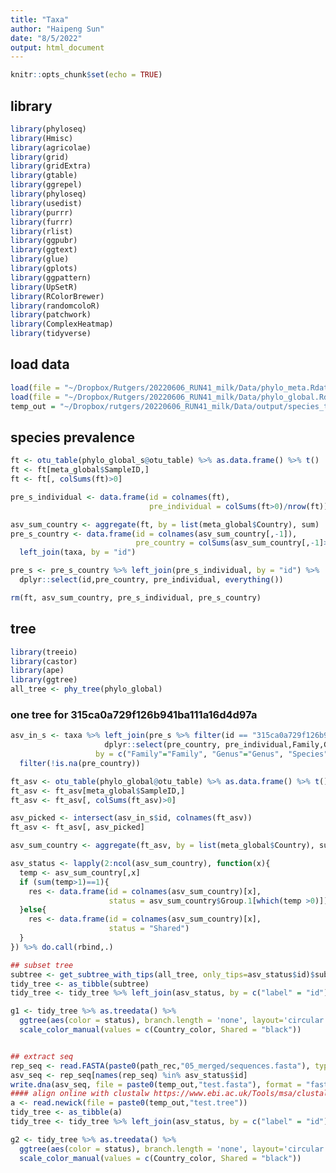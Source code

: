```yaml
---
title: "Taxa"
author: "Haipeng Sun"
date: "8/5/2022"
output: html_document
---
```


```r
knitr::opts_chunk$set(echo = TRUE)
```

## library
```r
library(phyloseq)
library(Hmisc)
library(agricolae)
library(grid)
library(gridExtra)
library(gtable)
library(ggrepel)
library(phyloseq)
library(usedist)
library(purrr)
library(furrr)
library(rlist)
library(ggpubr)
library(ggtext)
library(glue)
library(gplots)
library(ggpattern)
library(UpSetR)
library(RColorBrewer)
library(randomcoloR)
library(patchwork)
library(ComplexHeatmap)
library(tidyverse)
```

## load data
```r
load(file = "~/Dropbox/Rutgers/20220606_RUN41_milk/Data/phylo_meta.Rdata")
load(file = "~/Dropbox/Rutgers/20220606_RUN41_milk/Data/phylo_global.Rdata")
temp_out = "~/Dropbox/rutgers/20220606_RUN41_milk/Data/output/species_tree/"
```


## species prevalence 
```r
ft <- otu_table(phylo_global_s@otu_table) %>% as.data.frame() %>% t()
ft <- ft[meta_global$SampleID,]
ft <- ft[, colSums(ft)>0]

pre_s_individual <- data.frame(id = colnames(ft),
                               pre_individual = colSums(ft>0)/nrow(ft))

asv_sum_country <- aggregate(ft, by = list(meta_global$Country), sum)
pre_s_country <- data.frame(id = colnames(asv_sum_country[,-1]),
                            pre_country = colSums(asv_sum_country[,-1]>0)/nrow(asv_sum_country)) %>% 
  left_join(taxa, by = "id")

pre_s <- pre_s_country %>% left_join(pre_s_individual, by = "id") %>% 
  dplyr::select(id,pre_country, pre_individual, everything())

rm(ft, asv_sum_country, pre_s_individual, pre_s_country)
```

## tree 
```r
library(treeio)
library(castor)
library(ape)
library(ggtree)
all_tree <- phy_tree(phylo_global)
```

### one tree for 315ca0a729f126b941ba111a16d4d97a
```r
asv_in_s <- taxa %>% left_join(pre_s %>% filter(id == "315ca0a729f126b941ba111a16d4d97a") %>% 
                     dplyr::select(pre_country, pre_individual,Family,Genus, Species ), 
                   by = c("Family"="Family", "Genus"="Genus", "Species"="Species")) %>% 
  filter(!is.na(pre_country))

ft_asv <- otu_table(phylo_global@otu_table) %>% as.data.frame() %>% t()
ft_asv <- ft_asv[meta_global$SampleID,]
ft_asv <- ft_asv[, colSums(ft_asv)>0]

asv_picked <- intersect(asv_in_s$id, colnames(ft_asv))
ft_asv <- ft_asv[, asv_picked]

asv_sum_country <- aggregate(ft_asv, by = list(meta_global$Country), sum)

asv_status <- lapply(2:ncol(asv_sum_country), function(x){
  temp <- asv_sum_country[,x]
  if (sum(temp>1)==1){
    res <- data.frame(id = colnames(asv_sum_country)[x], 
                      status = asv_sum_country$Group.1[which(temp >0)])
  }else{
    res <- data.frame(id = colnames(asv_sum_country)[x], 
                      status = "Shared")
  }
}) %>% do.call(rbind,.)

## subset tree
subtree <- get_subtree_with_tips(all_tree, only_tips=asv_status$id)$subtree
tidy_tree <- as_tibble(subtree) 
tidy_tree <- tidy_tree %>% left_join(asv_status, by = c("label" = "id"))

g1 <- tidy_tree %>% as.treedata() %>% 
  ggtree(aes(color = status), branch.length = 'none', layout='circular') +
  scale_color_manual(values = c(Country_color, Shared = "black")) 


## extract seq
rep_seq <- read.FASTA(paste0(path_rec,"05_merged/sequences.fasta"), type = "DNA")
asv_seq <- rep_seq[names(rep_seq) %in% asv_status$id]
write.dna(asv_seq, file = paste0(temp_out,"test.fasta"), format = "fasta")
#### align online with clustalw https://www.ebi.ac.uk/Tools/msa/clustalo/
a <- read.newick(file = paste0(temp_out,"test.tree"))
tidy_tree <- as_tibble(a) 
tidy_tree <- tidy_tree %>% left_join(asv_status, by = c("label" = "id"))

g2 <- tidy_tree %>% as.treedata() %>% 
  ggtree(aes(color = status), branch.length = 'none', layout='circular') +
  scale_color_manual(values = c(Country_color, Shared = "black")) 


```









